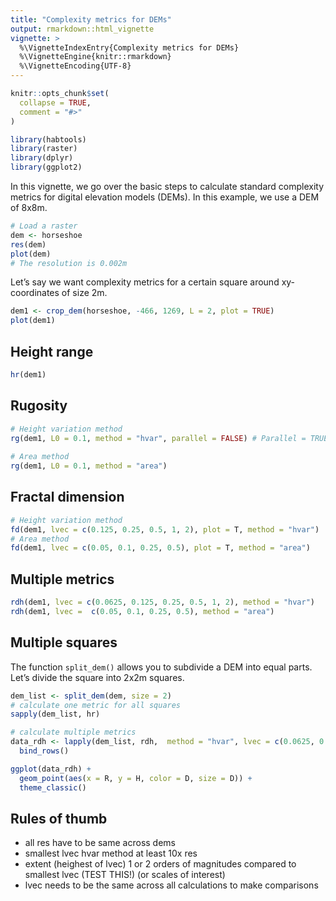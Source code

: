 ```yaml
---
title: "Complexity metrics for DEMs"
output: rmarkdown::html_vignette
vignette: >
  %\VignetteIndexEntry{Complexity metrics for DEMs}
  %\VignetteEngine{knitr::rmarkdown}
  %\VignetteEncoding{UTF-8}
---
```


```r
knitr::opts_chunk$set(
  collapse = TRUE,
  comment = "#>"
)
```

```r
library(habtools)
library(raster)
library(dplyr)
library(ggplot2)
```

In this vignette, we go over the basic steps to calculate standard complexity metrics for digital elevation models (DEMs).
In this example, we use a DEM of 8x8m.

```r
# Load a raster
dem <- horseshoe
res(dem)
plot(dem)
# The resolution is 0.002m
```
Let's say we want complexity metrics for a certain square around xy-coordinates of size 2m.
```r
dem1 <- crop_dem(horseshoe, -466, 1269, L = 2, plot = TRUE)
plot(dem1)
```

## Height range

```r
hr(dem1)
```

## Rugosity

```r
# Height variation method
rg(dem1, L0 = 0.1, method = "hvar", parallel = FALSE) # Parallel = TRUE enables parallel processing using multiple cores to speed up the calculations using the height variation method. Only use this if you have a powerful computer with at least four cores. 
           
# Area method
rg(dem1, L0 = 0.1, method = "area")
```

## Fractal dimension

```r
# Height variation method
fd(dem1, lvec = c(0.125, 0.25, 0.5, 1, 2), plot = T, method = "hvar")
# Area method
fd(dem1, lvec = c(0.05, 0.1, 0.25, 0.5), plot = T, method = "area")
```

## Multiple metrics

```r
rdh(dem1, lvec = c(0.0625, 0.125, 0.25, 0.5, 1, 2), method = "hvar")
rdh(dem1, lvec =  c(0.05, 0.1, 0.25, 0.5), method = "area")
```

## Multiple squares
The function `split_dem()` allows you to subdivide a DEM into equal parts. Let's divide the square into 2x2m squares. 
```r
dem_list <- split_dem(dem, size = 2)
# calculate one metric for all squares
sapply(dem_list, hr)

# calculate multiple metrics
data_rdh <- lapply(dem_list, rdh,  method = "hvar", lvec = c(0.0625, 0.125, 0.25, 0.5, 1, 2)) %>%
  bind_rows()

```

```r
ggplot(data_rdh) +
  geom_point(aes(x = R, y = H, color = D, size = D)) +
  theme_classic()
```


## Rules of thumb

- all res have to be same across dems
- smallest lvec hvar method at least 10x res
- extent (heighest of lvec) 1 or 2 orders of magnitudes compared to smallest lvec (TEST THIS!) (or scales of interest)
- lvec needs to be the same across all calculations to make comparisons


